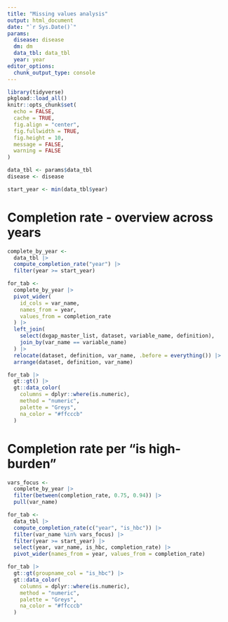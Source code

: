 ```yaml
---
title: "Missing values analysis"
output: html_document
date: "`r Sys.Date()`"
params:
  disease: disease
  dm: dm
  data_tbl: data_tbl
  year: year
editor_options: 
  chunk_output_type: console
---
```


```r
library(tidyverse)
pkgload::load_all()
knitr::opts_chunk$set(
  echo = FALSE, 
  cache = TRUE, 
  fig.align = "center", 
  fig.fullwidth = TRUE,
  fig.height = 10,
  message = FALSE, 
  warning = FALSE
)
```

```r
data_tbl <- params$data_tbl
disease <- disease
```

```r
start_year <- min(data_tbl$year)
```

# Completion rate - overview across years

```r
complete_by_year <- 
  data_tbl |> 
  compute_completion_rate("year") |> 
  filter(year >= start_year)
```

```r
for_tab <- 
  complete_by_year |> 
  pivot_wider(
    id_cols = var_name,
    names_from = year, 
    values_from = completion_rate
  ) |> 
  left_join(
    select(dxgap_master_list, dataset, variable_name, definition), 
    join_by(var_name == variable_name)
  ) |> 
  relocate(dataset, definition, var_name, .before = everything()) |> 
  arrange(dataset, definition, var_name)
```

```r
for_tab |> 
  gt::gt() |> 
  gt::data_color(
    columns = dplyr::where(is.numeric),
    method = "numeric",
    palette = "Greys",
    na_color = "#ffcccb"
  ) 
```


# Completion rate per "is high-burden"

```r
vars_focus <- 
  complete_by_year |> 
  filter(between(completion_rate, 0.75, 0.94)) |> 
  pull(var_name)

for_tab <- 
  data_tbl |> 
  compute_completion_rate(c("year", "is_hbc")) |> 
  filter(var_name %in% vars_focus) |> 
  filter(year >= start_year) |>
  select(year, var_name, is_hbc, completion_rate) |> 
  pivot_wider(names_from = year, values_from = completion_rate)
```

```r
for_tab |> 
  gt::gt(groupname_col = "is_hbc") |> 
  gt::data_color(
    columns = dplyr::where(is.numeric),
    method = "numeric",
    palette = "Greys",
    na_color = "#ffcccb"
  ) 
```

